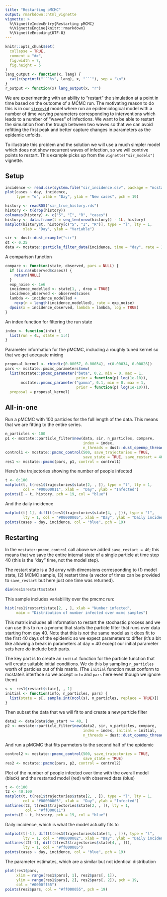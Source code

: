 ```yaml
---
title: "Restarting pMCMC"
output: rmarkdown::html_vignette
vignette: >
  %\VignetteIndexEntry{Restarting pMCMC}
  %\VignetteEngine{knitr::rmarkdown}
  %\VignetteEncoding{UTF-8}
---
```


```r
knitr::opts_chunk$set(
  collapse = TRUE,
  comment = "#>",
  fig.width = 7,
  fig.height = 5
)
lang_output <- function(x, lang) {
  cat(c(sprintf("```%s", lang), x, "```"), sep = "\n")
}
r_output <- function(x) lang_output(x, "r")
```

We are experimenting with an ability to "restart" the simulation at a point in time based on the outcome of a MCMC run. The motivating reason to do this is in our [`sircovid`](https://mrc-ide.github.io/sircovid/) model where run an epidemiological model with a number of time varying parameters corresponding to interventions which leads to a number of "waves" of infections. We want to be able to restart the simulation from the trough between two waves so that we can avoid refitting the first peak and better capture changes in parameters as the epidemic unfolds.

To illustrate this problem and the solution we will use a much simpler model which does not show recurrent waves of infection, so we will contrive points to restart.  This example picks up from the `vignette("sir_models")` vignette.

## Setup

```r
incidence <- read.csv(system.file("sir_incidence.csv", package = "mcstate"))
plot(cases ~ day, incidence,
     type = "o", xlab = "Day", ylab = "New cases", pch = 19)
```

```r
history <- readRDS("sir_true_history.rds")
history <- t(drop(history))
colnames(history) <- c("S", "I", "R", "cases")
history <- data.frame(t = seq_len(nrow(history)) - 1L, history)
matplot(history$t, history[c("S", "I", "R")], type = "l", lty = 1,
        xlab = "Day", ylab = "Variable")
```

```r
sir <- dust::dust_example("sir")
dt <- 0.25
data <- mcstate::particle_filter_data(incidence, time = "day", rate = 1 / dt)
```

A comparison function

```r
compare <- function(state, observed, pars = NULL) {
  if (is.na(observed$cases)) {
    return(NULL)
  }
  exp_noise <- 1e6
  incidence_modelled <- state[1, , drop = TRUE]
  incidence_observed <- observed$cases
  lambda <- incidence_modelled +
    rexp(n = length(incidence_modelled), rate = exp_noise)
  dpois(x = incidence_observed, lambda = lambda, log = TRUE)
}
```

An index function for filtering the run state

```r
index <- function(info) {
  list(run = 4L, state = 1:4)
}
```

Parameter information for the pMCMC, including a roughly tuned kernel so that we get adequate mixing

```r
proposal_kernel <- rbind(c(0.00057, 0.00034), c(0.00034, 0.00026))
pars <- mcstate::pmcmc_parameters$new(
  list(mcstate::pmcmc_parameter("beta", 0.2, min = 0, max = 1,
                                prior = function(p) log(1e-10)),
       mcstate::pmcmc_parameter("gamma", 0.1, min = 0, max = 1,
                                prior = function(p) log(1e-10))),
  proposal = proposal_kernel)
```

## All-in-one

Run a pMCMC with 100 particles for the full length of the data. This means that we are fitting to the entire series.

```r
n_particles <- 100
p1 <- mcstate::particle_filter$new(data, sir, n_particles, compare,
                                   index = index,
                                   n_threads = dust::dust_openmp_threads())
control1 <- mcstate::pmcmc_control(500, save_trajectories = TRUE,
                                   save_state = TRUE, save_restart = 40)
res1 <- mcstate::pmcmc(pars, p1, control = control1)
```

Here's the trajectories showing the number of people infected

```r
t <- 0:100
matplot(t, t(res1$trajectories$state[2, , ]), type = "l", lty = 1,
        col = "#00000011", xlab =  "Day", ylab = "Infected")
points(I ~ t, history, pch = 19, col = "blue")
```

And the daily incidence

```r
matplot(t[-1], diff(t(res1$trajectories$state[4, , ])), type = "l",
        lty = 1, col = "#00000005", xlab = "Day", ylab = "Daily incidence")
points(cases ~ day, incidence, col = "blue", pch = 19)
```

## Restarting

In the `mcstate::pmcmc_control` call above we added `save_restart = 40`; this means that we save the entire internal state of a single particle at time step 40 (this is the "day" time, not the model step).

The restart state is a 3d array with dimensions corresponding to (1) model state, (2) MCMC sample, (3) restart time (a vector of times can be provided to `save_restart` but here just one time was returned).

```r
dim(res1$restart$state)
```

This sample includes variablility over the pmcmc run:

```r
hist(res1$restart$state[2, , ], xlab = "Number infected",
     main = "Distribution of number infected over mcmc samples")
```

This matrix includes all information to restart the stochastic process and we can use this to run a pmcmc that starts the particle filter that runs over data starting from day 40. Note that this is *not* the same model as it does fit to the first 40 days of the epidemic so we expect parameters to differ (it's a bit like allowing a break in parameters at day = 40 except our initial parameter sets here *do* include both parts.

The key part is to create an `initial` function for the particle function that will create suitable initial conditions. We do this by sampling `n_particles` worth of particles out of this matrix. (The `initial` function must conform to mcstate's interface so we accept `info` and `pars` here even though we ignore them)

```r
s <- res1$restart$state[, , 1]
initial <- function(info, n_particles, pars) {
  list(state = s[, sample.int(ncol(s), n_particles, replace = TRUE)])
}
```

Then subset the data that we will fit to and create a new particle filter

```r
data2 <- data[data$day_start >= 40, ]
p2 <- mcstate::particle_filter$new(data2, sir, n_particles, compare,
                                   index = index, initial = initial,
                                   n_threads = dust::dust_openmp_threads())
```

And run a pMCMC that fits parmeters to the second half of the epidemic

```r
control2 <- mcstate::pmcmc_control(500, save_trajectories = TRUE,
                                   save_state = TRUE)
res2 <- mcstate::pmcmc(pars, p2, control = control2)
```

Plot of the number of people infected over time with the overall model (black) and the restarted model (red) with observed data (blue)

```r
t <- 0:100
t2 <- 40:100
matplot(t, t(res1$trajectories$state[2, , ]), type = "l", lty = 1,
        col = "#00000005", xlab =  "Day", ylab = "Infected")
matlines(t2, t(res2$trajectories$state[2, , ]), lty = 1,
         col = "#ff000011")
points(I ~ t, history, pch = 19, col = "blue")
```

Daily incidence, which is what the model actually fits to

```r
matplot(t[-1], diff(t(res1$trajectories$state[4, , ])), type = "l",
        lty = 1, col = "#00000002", xlab = "Day", ylab = "Daily incidence")
matlines(t2[-1], diff(t(res2$trajectories$state[4, , ])),
        lty = 1, col = "#ff000005")
points(cases ~ day, incidence, col = "blue", pch = 19)
```

The parameter estimates, which are a similar but not identical distribution

```r
plot(res1$pars,
     xlim = range(res1$pars[, 1], res2$pars[, 1]),
     ylim = range(res1$pars[, 2], res2$pars[, 2]), pch = 19,
     col = "#0000ff55")
points(res2$pars, col = "#ff000055", pch = 19)
```
